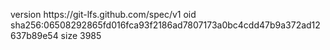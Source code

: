 version https://git-lfs.github.com/spec/v1
oid sha256:06508292865fd016fca93f2186ad7807173a0bc4cdd47b9a372ad12637b89e54
size 3985
